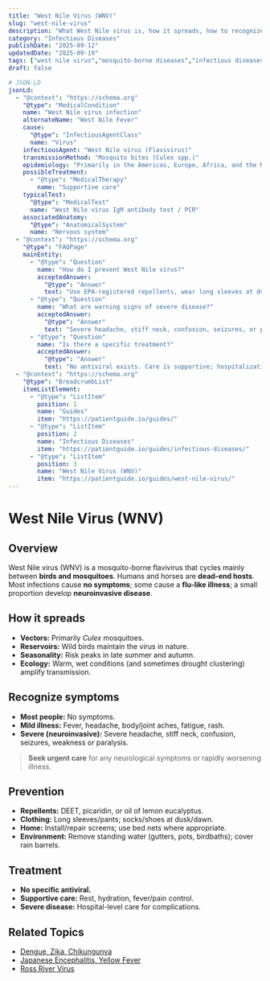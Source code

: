 ```yaml
---
title: "West Nile Virus (WNV)"
slug: "west-nile-virus"
description: "What West Nile virus is, how it spreads, how to recognize it, and what you can do to prevent infection."
category: "Infectious Diseases"
publishDate: "2025-09-12"
updatedDate: "2025-09-19"
tags: ["west nile virus","mosquito-borne diseases","infectious diseases"]
draft: false

# JSON-LD
jsonLd:
  - "@context": "https://schema.org"
    "@type": "MedicalCondition"
    name: "West Nile virus infection"
    alternateName: "West Nile Fever"
    cause:
      "@type": "InfectiousAgentClass"
      name: "Virus"
    infectiousAgent: "West Nile virus (Flavivirus)"
    transmissionMethod: "Mosquito bites (Culex spp.)"
    epidemiology: "Primarily in the Americas, Europe, Africa, and the Middle East"
    possibleTreatment:
      - "@type": "MedicalTherapy"
        name: "Supportive care"
    typicalTest:
      "@type": "MedicalTest"
      name: "West Nile virus IgM antibody test / PCR"
    associatedAnatomy:
      "@type": "AnatomicalSystem"
      name: "Nervous system"
  - "@context": "https://schema.org"
    "@type": "FAQPage"
    mainEntity:
      - "@type": "Question"
        name: "How do I prevent West Nile virus?"
        acceptedAnswer:
          "@type": "Answer"
          text: "Use EPA-registered repellents, wear long sleeves at dusk/dawn, use window screens, and remove standing water."
      - "@type": "Question"
        name: "What are warning signs of severe disease?"
        acceptedAnswer:
          "@type": "Answer"
          text: "Severe headache, stiff neck, confusion, seizures, or paralysis. Seek urgent medical care."
      - "@type": "Question"
        name: "Is there a specific treatment?"
        acceptedAnswer:
          "@type": "Answer"
          text: "No antiviral exists. Care is supportive; hospitalization may be needed for neuroinvasive disease."
  - "@context": "https://schema.org"
    "@type": "BreadcrumbList"
    itemListElement:
      - "@type": "ListItem"
        position: 1
        name: "Guides"
        item: "https://patientguide.io/guides/"
      - "@type": "ListItem"
        position: 2
        name: "Infectious Diseases"
        item: "https://patientguide.io/guides/infectious-diseases/"
      - "@type": "ListItem"
        position: 3
        name: "West Nile Virus (WNV)"
        item: "https://patientguide.io/guides/west-nile-virus/"
---
```


# West Nile Virus (WNV)

## Overview
West Nile virus (WNV) is a mosquito-borne flavivirus that cycles mainly between **birds and mosquitoes**. Humans and horses are **dead-end hosts**. Most infections cause **no symptoms**; some cause a **flu-like illness**; a small proportion develop **neuroinvasive disease**.

## How it spreads
- **Vectors:** Primarily *Culex* mosquitoes.  
- **Reservoirs:** Wild birds maintain the virus in nature.  
- **Seasonality:** Risk peaks in late summer and autumn.  
- **Ecology:** Warm, wet conditions (and sometimes drought clustering) amplify transmission.

## Recognize symptoms
- **Most people:** No symptoms.  
- **Mild illness:** Fever, headache, body/joint aches, fatigue, rash.  
- **Severe (neuroinvasive):** Severe headache, stiff neck, confusion, seizures, weakness or paralysis.  

> **Seek urgent care** for any neurological symptoms or rapidly worsening illness.

## Prevention
- **Repellents:** DEET, picaridin, or oil of lemon eucalyptus.  
- **Clothing:** Long sleeves/pants; socks/shoes at dusk/dawn.  
- **Home:** Install/repair screens; use bed nets where appropriate.  
- **Environment:** Remove standing water (gutters, pots, birdbaths); cover rain barrels.

## Treatment
- **No specific antiviral.**  
- **Supportive care:** Rest, hydration, fever/pain control.  
- **Severe disease:** Hospital-level care for complications.

## Related Topics
- [Dengue, Zika, Chikungunya](/guides/dengue-zika-chikungunya)  
- [Japanese Encephalitis, Yellow Fever](/guides/japanese-encephalitis-yellow-fever)  
- [Ross River Virus](/guides/ross-river-virus)
